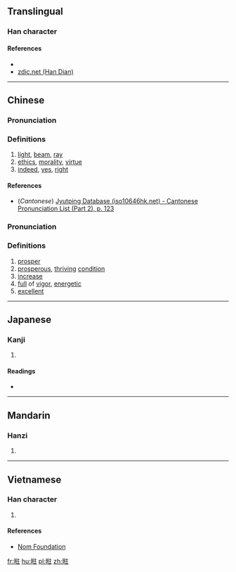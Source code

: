 ==Translingual==

===Han character===
{{Han char|rn=72|rad=日|as=08|sn=12|four=6001<sub>4</sub>|canj=日竹人土 (AHOG)|ids=⿰[[日]][[往]]}}

====References====
* {{Han ref|kx=0497.311|dkj=14014|hdz=21519.040|uh=6680|ud=26240|bh=D9A4|bd=55716}}
*[http://www.zdic.net/z/1b/js/6680.htm zdic.net (Han Dian)]

----

==Chinese==
{{zh-forms}}

===Pronunciation===
{{zh-pron
|m=wǎng
|c=wong2
|mc=y
|oc=y
|ma=
|cat=n,part,intj,adv
}}

===Definitions===

# [[light]], [[beam]], [[ray]]
# [[ethics]], [[morality]], [[virtue]]
# [[indeed]], [[yes]], [[right]]

====References====
*(''Cantonese'') [http://www.iso10646hk.net/jp/document/download.jsp Jyutping Database (iso10646hk.net) - Cantonese Pronunciation List (Part 2), p. 123]

===Pronunciation===
{{zh-pron
|m=wàng
|c=wong6
|ma=
|cat=v,a
}}

===Definitions===

# [[prosper]]
# [[prosperous]], [[thriving]] [[condition]]
# [[increase]]
# [[full]] of [[vigor]], [[energetic]]
# [[excellent]]

----

==Japanese==

===Kanji===
{{ja-kanji|grade=|rs=日08}}

# {{defn|lang=ja|sort=日08}}

====Readings====
* {{ja-readings|on=[[おう]] (ō), [[きょう]] (kyō), [[ごう]] (gō)|kun=[[かがやきうつくしい]] (kagayakiutsukushii)}}

----

==Mandarin==

===Hanzi===
{{cmn-hanzi|pin=[[wǎng]] ([[wang3]])|wg=wang<sup>3</sup>}}

# {{defn|lang=cmn|sort=日08}}

----

==Vietnamese==

===Han character===
{{vi-readings|rs=日08| hanviet = vạng}}

# {{defn|lang=vi|sort=日08}}

====References====
*[http://nomfoundation.org/common/nom_details.php?codepoint=6680 Nom Foundation]

[[fr:暀]]
[[hu:暀]]
[[pl:暀]]
[[zh:暀]]